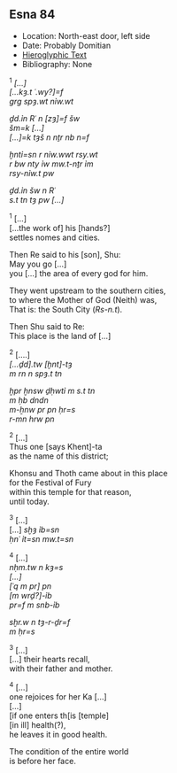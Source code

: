 ## Esna 84{-}

- Location: North-east door, left side
- Date: Probably Domitian
- [Hieroglyphic Text](https://www.ifao.egnet.net/uploads/publications/enligne/Temples-Esna002.pdf#page=248){target="_blank"}
- Bibliography: None

<div class="col2">  
^1^ *[...]  *  
*[...kȝ.t ʿ.wy?]=f  *  
*grg spȝ.wt nỉw.wt  *  
    
*ḏd.ỉn Rʿ n [zȝ]=f šw  *  
*šm=k [...]  *  
*[...]=k tȝš n nṯr nb n=f  *  
  
*ḫntỉ=sn r nỉw.wwt rsy.wt  *  
*r bw nty ỉw mw.t-nṯr ỉm  *  
*rsy-nỉw.t pw  *  
  
*ḏd.ỉn šw n Rʿ  *  
*s.t tn tȝ pw  [...]  *  

^1^ [...]  
[...the work of] his [hands?]  
settles nomes and cities.  

Then Re said to his [son], Shu:  
May you go [...]  
you [...] the area of every god for him.  
  
They went upstream to the southern cities,  
  to where the Mother of God (Neith) was,  
That is: the South City (*Rs-n.t*).  
  
Then Shu said to Re:  
This place is the land of [...]  

</div>
<div class="col2">
 ^2^ [....]  
 *[...ḏd].tw [ḫnt]-tȝ  *  
   *m rn n spȝ.t tn  *  
   
 *ḫpr ḫnsw ḏḥwtỉ m s.t tn  *  
 *m ḥb dndn  *  
   *m-ẖnw pr pn ḥr=s*  
   *r-mn hrw pn  *  

^2^ [...]  
Thus one [says Khent]-ta  
   as the name of this district;  
     
Khonsu and Thoth came about in this place  
   for the Festival of Fury  
     within this temple for that reason,  
   until today.  
   
</div>
<div class="col2">

^3^ [...]   
[...] *sḫȝ ỉb=sn   *  
 *ḥnʿ ỉt=sn mw.t=sn  *  

^4^ [...]  
*nḥm.tw n kȝ=s   *  
*[...]  *  
*[ʿq m pr] pn   *  
 *[m wrḏ?]-ỉb  *  
 *pr=f m snb-ỉb  *  
   
*sḫr.w n tȝ-r-ḏr=f   *  
 *m ḥr=s  *  

^3^ [...]  
[...] their hearts recall,  
 with their father and mother.  
   
^4^ [...]  
one rejoices for her Ka [...]  
[...]  
[if one enters th[is [temple]  
 [in ill] health(?),  
 he leaves it in good health.  
  
The condition of the entire world  
 is before her face.  
</div>